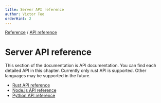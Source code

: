 ```yaml
---
title: Server API reference
author: Victor Teo
orderHint: 2
---
```


<div className="breadcrumbs">
  <span className="breadcrumb">
    <a href="/reference">Reference</a>
  </span>
  <span> / </span>
  <span className="breadcrumb">
    <a href="/reference/api-reference">API reference</a>
  </span>
</div>

# Server API reference

This section of the documentation is API documentation. You can find each
detailed API in this chapter. Currently only rust API is supported. Other
languages may be supported in the future.

- [Rust API reference](/reference/api-reference/server-api-reference/rust-api-reference)
- [Node.js API reference](/reference/api-reference/server-api-reference/nodejs-api-reference)
- [Python API reference](/reference/api-reference/server-api-reference/python-api-reference)
